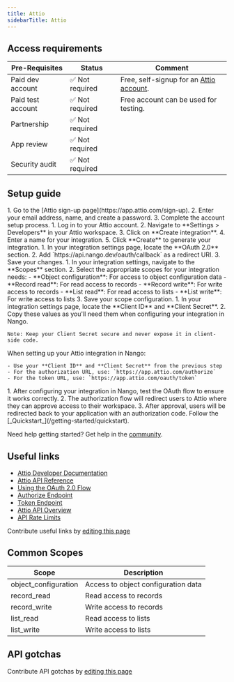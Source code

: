```yaml
---
title: Attio
sidebarTitle: Attio
---
```



<Overview />
<PreBuiltTooling />
<PreBuiltUseCases />

## Access requirements
| Pre-Requisites | Status | Comment|
| - | - | - |
| Paid dev account | ✅ Not required | Free, self-signup for an [Attio account](https://app.attio.com/sign-up). |
| Paid test account | ✅ Not required | Free account can be used for testing. |
| Partnership | ✅ Not required | |
| App review | ✅ Not required | |
| Security audit | ✅ Not required | |


## Setup guide

<Steps>
  <Step title="Create an Attio account">
    1. Go to the [Attio sign-up page](https://app.attio.com/sign-up).
    2. Enter your email address, name, and create a password.
    3. Complete the account setup process.
  </Step>
  <Step title="Create a new integration">
    1. Log in to your Attio account.
    2. Navigate to **Settings > Developers** in your Attio workspace.
    3. Click on **Create integration**.
    4. Enter a name for your integration.
    5. Click **Create** to generate your integration.
  </Step>
  <Step title="Configure OAuth settings">
    1. In your integration settings page, locate the **OAuth 2.0** section.
    2. Add `https://api.nango.dev/oauth/callback` as a redirect URI.
    3. Save your changes.
  </Step>
  <Step title="Configure integration scopes">
    1. In your integration settings, navigate to the **Scopes** section.
    2. Select the appropriate scopes for your integration needs:
       - **Object configuration**: For access to object configuration data
       - **Record read**: For read access to records
       - **Record write**: For write access to records
       - **List read**: For read access to lists
       - **List write**: For write access to lists
    3. Save your scope configuration.
  </Step>
  <Step title="Obtain your OAuth credentials">
    1. In your integration settings page, locate the **Client ID** and **Client Secret**.
    2. Copy these values as you'll need them when configuring your integration in Nango.
    
    Note: Keep your Client Secret secure and never expose it in client-side code.
  </Step>
  <Step title="Configure your integration in Nango">
    When setting up your Attio integration in Nango:
    
    - Use your **Client ID** and **Client Secret** from the previous step
    - For the authorization URL, use: `https://app.attio.com/authorize`
    - For the token URL, use: `https://app.attio.com/oauth/token`
  </Step>
  <Step title="Test the OAuth flow">
    1. After configuring your integration in Nango, test the OAuth flow to ensure it works correctly.
    2. The authorization flow will redirect users to Attio where they can approve access to their workspace.
    3. After approval, users will be redirected back to your application with an authorization code.
  </Step>
  <Step title="Next">
    Follow the [_Quickstart_](/getting-started/quickstart).
  </Step>
</Steps>

<Tip>Need help getting started? Get help in the [community](https://nango.dev/slack).</Tip>


## Useful links

-   [Attio Developer Documentation](https://developers.attio.com/docs)
-   [Attio API Reference](https://developers.attio.com/reference)
-   [Using the OAuth 2.0 Flow](https://developers.attio.com/reference/using-oauth)
-   [Authorize Endpoint](https://developers.attio.com/reference/get_authorize)
-   [Token Endpoint](https://developers.attio.com/reference/post_oauth-token)
-   [Attio API Overview](https://developers.attio.com/docs/introduction)
-   [API Rate Limits](https://developers.attio.com/reference/rate-limits)

<Note>Contribute useful links by [editing this page](https://github.com/nangohq/nango/tree/master/docs-v2/integrations/all/attio.mdx)</Note>

## Common Scopes

| Scope | Description |
| ----- | ----------- |
| object_configuration | Access to object configuration data |
| record_read | Read access to records |
| record_write | Write access to records |
| list_read | Read access to lists |
| list_write | Write access to lists |

## API gotchas

<Note>Contribute API gotchas by [editing this page](https://github.com/nangohq/nango/tree/master/docs-v2/integrations/all/attio.mdx)</Note>
